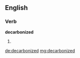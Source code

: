 ==English==

===Verb===
'''decarbonized'''

# {{past of|decarbonize}}

[[de:decarbonized]]
[[mg:decarbonized]]